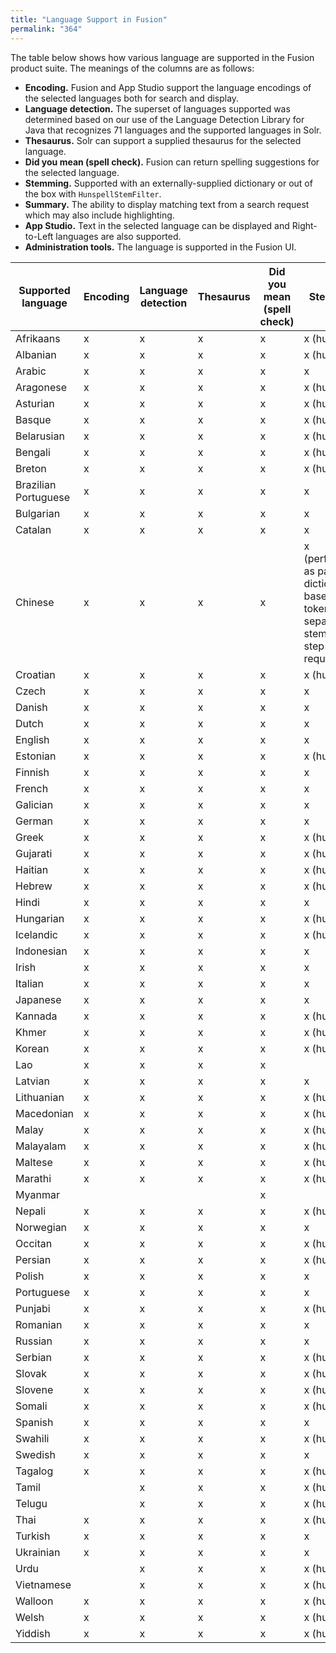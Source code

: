 ```yaml
---
title: "Language Support in Fusion"
permalink: "364"
---
```


The table below shows how various language are supported in the Fusion product suite. The meanings of the columns are as follows:

* **Encoding.** Fusion and App Studio support the language encodings of the selected languages both for search and display.
* **Language detection.** The superset of languages supported was determined based on our use of the Language Detection Library for Java that recognizes 71 languages and the supported languages in Solr.
* **Thesaurus.** Solr can support a supplied thesaurus for the selected language.
* **Did you mean (spell check).** Fusion can return spelling suggestions for the selected language.
* **Stemming.** Supported with an externally-supplied dictionary or out of the box with `HunspellStemFilter`.
* **Summary.** The ability to display matching text from a search request which may also include highlighting.
* **App Studio.** Text in the selected language can be displayed and Right-to-Left languages are also supported.
* **Administration tools.** The language is supported in the Fusion UI.

| Supported language | Encoding | Language detection | Thesaurus | Did you mean (spell check) | Stemming | Summary | App Studio | Administration tools |
| --- | --- | --- | --- | --- | --- | --- | --- | --- |
| Afrikaans | x | x | x | x | x (hunspell) | x | x |  |
| Albanian | x | x | x | x | x (hunspell) | x | x |  |
| Arabic | x | x | x | x | x | x | x |  |
| Aragonese | x | x | x | x | x (hunspell) | x | x |  |
| Asturian | x | x | x | x | x (hunspell) | x | x |  |
| Basque | x | x | x | x | x (hunspell) | x | x |  |
| Belarusian | x | x | x | x | x (hunspell) | x | x |  |
| Bengali | x | x | x | x | x (hunspell) | x | x |  |
| Breton | x | x | x | x | x (hunspell) | x | x |  |
| Brazilian Portuguese | x | x | x | x | x | x | x |  |
| Bulgarian | x | x | x | x | x | x | x |  |
| Catalan | x | x | x | x | x | x | x |  |
| Chinese | x | x | x | x | x (performed as part of dictionary-based tokenization; separate stemming step not required) | x | x |  |
| Croatian | x | x | x | x | x (hunspell) | x | x |  |
| Czech | x | x | x | x | x | x | x |  |
| Danish | x | x | x | x | x | x | x |  |
| Dutch | x | x | x | x | x | x | x |  |
| English | x | x | x | x | x | x | x | x |
| Estonian | x | x | x | x | x (hunspell) | x | x |  |
| Finnish | x | x | x | x | x | x | x |  |
| French | x | x | x | x | x | x | x |  |
| Galician | x | x | x | x | x | x | x |  |
| German | x | x | x | x | x | x | x |  |
| Greek | x | x | x | x | x (hunspell) | x | x |  |
| Gujarati | x | x | x | x | x (hunspell) | x | x |  |
| Haitian | x | x | x | x | x (hunspell) | x | x |  |
| Hebrew | x | x | x | x | x (hunspell) | x | x |  |
| Hindi | x | x | x | x | x | x | x |  |
| Hungarian | x | x | x | x | x (hunspell) | x | x |  |
| Icelandic | x | x | x | x | x (hunspell) | x | x |  |
| Indonesian | x | x | x | x | x | x | x |  |
| Irish | x | x | x | x | x | x | x |  |
| Italian | x | x | x | x | x | x | x |  |
| Japanese | x | x | x | x | x | x | x |  |
| Kannada | x | x | x | x | x (hunspell) | x | x |  |
| Khmer | x | x | x | x | x (hunspell) | x | x |  |
| Korean | x | x | x | x | x (hunspell) | x | x |  |
| Lao | x | x | x | x |  | x | x |  |
| Latvian | x | x | x | x | x | x | x |  |
| Lithuanian | x | x | x | x | x (hunspell) | x | x |  |
| Macedonian | x | x | x | x | x (hunspell) | x | x |  |
| Malay | x | x | x | x | x (hunspell) | x | x |  |
| Malayalam | x | x | x | x | x (hunspell) | x | x |  |
| Maltese | x | x | x | x | x (hunspell) | x | x |  |
| Marathi | x | x | x | x | x (hunspell) | x | x |  |
| Myanmar |  |  |  | x |  | x | x |  |
| Nepali | x | x | x | x | x (hunspell) | x | x |  |
| Norwegian | x | x | x | x | x | x | x |  |
| Occitan | x | x | x | x | x (hunspell) | x | x |  |
| Persian | x | x | x | x | x (hunspell) | x | x |  |
| Polish | x | x | x | x | x | x | x |  |
| Portuguese | x | x | x | x | x | x | x |  |
| Punjabi | x | x | x | x | x (hunspell) | x | x |  |
| Romanian | x | x | x | x | x | x | x |  |
| Russian | x | x | x | x | x | x | x |  |
| Serbian | x | x | x | x | x (hunspell) | x | x |  |
| Slovak | x | x | x | x | x (hunspell) | x | x |  |
| Slovene | x | x | x | x | x (hunspell) | x | x |  |
| Somali | x | x | x | x | x (hunspell) | x | x |  |
| Spanish | x | x | x | x | x | x | x |  |
| Swahili | x | x | x | x | x (hunspell) | x | x |  |
| Swedish | x | x | x | x | x | x | x |  |
| Tagalog | x | x | x | x | x (hunspell) | x | x |  |
| Tamil |  | x | x | x | x (hunspell) | x | x |  |
| Telugu |  | x | x | x | x (hunspell) | x | x |  |
| Thai | x | x | x | x | x (hunspell) | x | x |  |
| Turkish | x | x | x | x | x | x | x |  |
| Ukrainian | x | x | x | x | x | x | x |  |
| Urdu |  | x | x | x | x (hunspell) | x | x |  |
| Vietnamese |  | x | x | x | x (hunspell) | x | x |  |
| Walloon | x | x | x | x | x (hunspell) | x | x |  |
| Welsh | x | x | x | x | x (hunspell) | x | x |  |
| Yiddish | x | x | x | x | x (hunspell) | x | x |  |